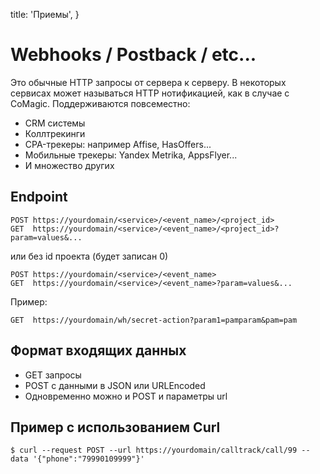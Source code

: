 
  title: 'Приемы',
}

# Webhooks / Postback / etc...

Это обычные HTTP запросы от сервера к серверу.
В некоторых сервисах может называться HTTP нотификацией, как в случае с CoMagic.
Поддерживаются повсеместно:

  * CRM системы
  * Коллтрекинги
  * CPA-трекеры: например Affise, HasOffers...
  * Мобильные трекеры: Yandex Metrika, AppsFlyer...
  * И множество других


## Endpoint

```shell
POST https://yourdomain/<service>/<event_name>/<project_id>
GET  https://yourdomain/<service>/<event_name>/<project_id>?param=values&...
```

или без id проекта (будет записан 0)

```shell
POST https://yourdomain/<service>/<event_name>
GET  https://yourdomain/<service>/<event_name>?param=values&...
```

Пример:

```
GET  https://yourdomain/wh/secret-action?param1=pamparam&pam=pam
```

## Формат входящих данных

* GET запросы
* POST с данными в JSON или URLEncoded
* Одновременно можно и POST  и параметры url

## Пример с использованием Curl

```shell
$ curl --request POST --url https://yourdomain/calltrack/call/99 --data '{"phone":"79990109999"}'
```



